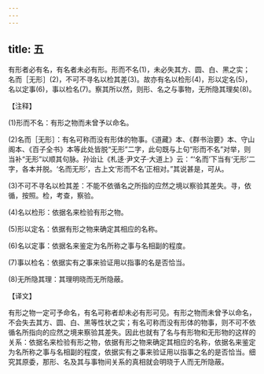 ```yaml
---
---
---
```

title: 五
---



有形者必有名，有名者未必有形。形而不名(1)，未必失其方、圆、白、黑之实；名而［无形］(2)，不可不寻名以检其差(3)。故亦有名以检形(4)，形以定名(5)，名以定事(6)，事以检名(7)。察其所以然，则形、名之与事物，无所隐其理矣(8)。

【注释】

(1)形而不名：有形之物而未曾予以命名。

(2)名而［无形］：有名可称而没有形体的物事。《道藏》本、《群书治要》本、守山阁本、《百子全书》本等此处皆脱“无形”二字，此句既与上句“形而不名”对举，则当补“无形”以顺其句脉。孙诒让《札迻·尹文子·大道上》云：“‘名而’下当有‘无形’二字，各本并脱。‘名而无形’，古上文‘形而不名’正相对。”其说甚是，可从。

(3)不可不寻名以检其差：不能不依循名之所指的应然之境以察验其差失。寻，依循，按照。检，考查，察验。

(4)名以检形：依据名来检验有形之物。

(5)形以定名：依据有形之物来确定其相应的名称。

(6)名以定事：依据名来鉴定为名所称之事与名相副的程度。

(7)事以检名：依据实有之事来验证用以指事的名是否恰当。

(8)无所隐其理：其理明晓而无所隐蔽。

【译文】

有形之物一定可予命名，有名可称者却未必有形可见。有形之物而未曾予以命名，不会失去其方、圆、白、黑等性状之实；有名可称而没有形体的物事，则不可不依循名所指向的应然之境来察验其差失。因此也就有了名与有形物和无形物的这样的关系：依据名来检验有形之物，依据有形之物来确定其相应的名称，依据名来鉴定为名所称之事与名相副的程度，依据实有之事来验证用以指事之名的是否恰当。细究其原委，那形、名及其与事物间关系的真相就会明晓于人而无所隐蔽。